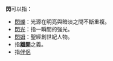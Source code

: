 '''閃'''可以指：

*[[閃爍|閃爍]]：光源在明亮與暗淡之間不斷重複。
*[[閃光_(消歧義)|閃光]]：指一瞬間的強光。
*[[閃姆|閃姆]]：聖經創世紀人物。
*指'''[[離開|離開]]'''之義。
*指[[閃光彈_(網路用語)|伴侶]]

{{disambig|D|CAT=一字消歧義}}